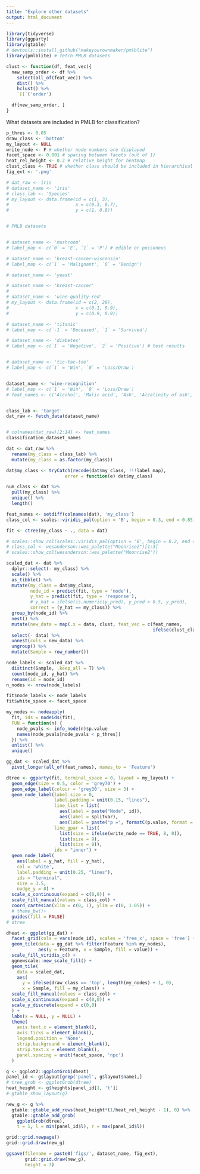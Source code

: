 ```yaml
---
title: "Explore other datasets"
output: html_document
---
```



```r
library(tidyverse)
library(ggparty)
library(gtable)
# devtools::install_github("makeyourownmaker/pmlblite")
library(pmlblite) # fetch PMLB datasets
```

```r
clust <- function(df, feat_vec){
  new_samp_order <- df %>%
    select(all_of(feat_vec)) %>% 
    dist() %>%
    hclust() %>%
    `[[`('order')

  df[new_samp_order, ]
}
```

What datasets are included in PMLB for classification?
```r

p_thres <- 0.05
draw_class <- 'bottom'
my_layout <- NULL
write_node <- F # whether node numbers are displayed
facet_space <- 0.001 # spacing between facets (out of 1)
heat_rel_height <- 0.2 # relative height for heatmap
clust_class <- TRUE # whether class should be included in hierarchical clustering
fig_ext <- '.png'
```

```r
# dat_raw <- iris
# dataset_name <- 'iris'
# class_lab <- 'Species'
# my_layout <- data.frame(id = c(1, 3),
#                         x = c(0.3, 0.7),
#                         y = c(1, 0.8))


# PMLB datasets


# dataset_name <- 'mushroom'
# label_map <- c(`0` = 'E', `1` = 'P') # edible or poisonous

# dataset_name <- 'breast-cancer-wisconsin'
# label_map <- c(`1` = 'Malignant', `0` = 'Benign')

# dataset_name <- 'yeast'

# dataset_name <- 'breast-cancer'
#
# dataset_name <- 'wine-quality-red'
# my_layout <- data.frame(id = c(2, 29),
#                         x = c(0.1, 0.9),
#                         y = c(0.9, 0.9))

# dataset_name <- 'titanic'
# label_map <- c(`-1` = 'Deceased', `1` = 'Survived') 

# dataset_name <- 'diabetes'
# label_map <- c(`1` = 'Negative', `2` = 'Positive') # test results


# dataset_name <- 'tic-tac-toe'
# label_map <- c(`1` = 'Win', `0` = 'Loss/Draw')


dataset_name <- 'wine-recognition'
# label_map <- c(`1` = 'Win', `0` = 'Loss/Draw')
# feat_names <- c('Alcohol', 'Malic acid', 'Ash', 'Alcalinity of ash', 'Magnesium', 'Total phenols', 'Flavanoids', 'Nonflavanoid phenols', 'Proanthocyanins', 'Color intensity', 'Hue', 'OD280/OD315 of diluted wines', 'Prolin')


class_lab <- 'target'
dat_raw <- fetch_data(dataset_name)


# colnames(dat_raw)[2:14] <- feat_names
classification_dataset_names

```


```r


dat <- dat_raw %>% 
  rename(my_class = class_lab) %>% 
  mutate(my_class = as.factor(my_class))

dat$my_class <- tryCatch(recode(dat$my_class, !!!label_map), 
                      error = function(e) dat$my_class)

num_class <- dat %>% 
  pull(my_class) %>% 
  unique() %>% 
  length()

feat_names <- setdiff(colnames(dat), 'my_class')
class_col <- scales::viridis_pal(option = 'B', begin = 0.3, end = 0.85)(num_class)

fit <- ctree(my_class ~ ., data = dat)

# scales::show_col(scales::viridis_pal(option = 'B', begin = 0.2, end = 0.85)(3)) 
# class_col <- wesanderson::wes_palette("Moonrise2")[1:3]
# scales::show_col(wesanderson::wes_palette("Moonrise2"))

scaled_dat <- dat %>% 
  dplyr::select(- my_class) %>% 
  scale() %>% 
  as_tibble() %>% 
  mutate(my_class = dat$my_class,
         node_id = predict(fit, type = 'node'),
         y_hat = predict(fit, type = 'response'),
         # y_hat = ifelse(is.numeric(y_pred), y_pred > 0.5, y_pred),
         correct = (y_hat == my_class)) %>% 
  group_by(node_id) %>%
  nest() %>% 
  mutate(new_data = map(.x = data, clust, feat_vec = c(feat_names, 
                                                       ifelse(clust_class == TRUE, 'my_class', NULL)))) %>% 
  select(- data) %>% 
  unnest(cols = new_data) %>% 
  ungroup() %>% 
  mutate(Sample = row_number()) 

node_labels <- scaled_dat %>% 
  distinct(Sample, .keep_all = T) %>% 
  count(node_id, y_hat) %>% 
  rename(id = node_id)
n_nodes <- nrow(node_labels)
```

```r
fit$node_labels <- node_labels
fit$white_space <- facet_space

my_nodes <- nodeapply(
  fit, ids = nodeids(fit), 
  FUN = function(n) {
    node_pvals <- info_node(n)$p.value
    names(node_pvals[node_pvals < p_thres])
  }) %>% 
  unlist() %>% 
  unique()

gg_dat <- scaled_dat %>% 
  pivot_longer(all_of(feat_names), names_to = 'Feature')
```

```r
dtree <- ggparty(fit, terminal_space = 0, layout = my_layout) +
  geom_edge(size = 0.5, color = 'grey70') +
  geom_edge_label(colour = 'grey30', size = 3) +
  geom_node_label(label.size = 0,
                  label.padding = unit(0.15, "lines"),
                  line_list = list(
                    aes(label = paste("Node", id)),
                    aes(label = splitvar),
                    aes(label = paste("p =", formatC(p.value, format = "e", digits = 2)))),
                  line_gpar = list(
                    list(size = ifelse(write_node == TRUE, 8, 0)),
                    list(size = 9),
                    list(size = 0)),
                  ids = "inner") +
  geom_node_label(
    aes(label = y_hat, fill = y_hat),
    col = 'white',
    label.padding = unit(0.25, "lines"),
    ids = "terminal",
    size = 3.5, 
    nudge_y = 0) +
  scale_x_continuous(expand = c(0,0)) +
  scale_fill_manual(values = class_col) +
  coord_cartesian(xlim = c(0, 1), ylim = c(0, 1.05)) + 
  # theme_bw()+
  guides(fill = FALSE)
# dtree
```


```r
dheat <- ggplot(gg_dat) +
  facet_grid(cols = vars(node_id), scales = 'free_x', space = 'free') +
  geom_tile(data = gg_dat %>% filter(Feature %in% my_nodes),
            aes(y = Feature, x = Sample, fill = value)) +
  scale_fill_viridis_c() +
  ggnewscale::new_scale_fill() +
  geom_tile(
    data = scaled_dat,
    aes(
      y = ifelse(draw_class == 'top', length(my_nodes) + 1, 0), 
      x = Sample, fill = my_class)) +
  scale_fill_manual(values = class_col) +
  scale_x_continuous(expand = c(0,0)) +
  scale_y_discrete(expand = c(0,0)
  ) +
  labs(x = NULL, y = NULL) +
  theme(
    axis.text.x = element_blank(),
    axis.ticks = element_blank(),
    legend.position = 'None',
    strip.background = element_blank(),
    strip.text.x = element_blank(),
    panel.spacing = unit(facet_space, 'npc')
  )
```


```r
g <- ggplot2::ggplotGrob(dheat)
panel_id <- g$layout[grep('panel', g$layout$name),]
# tree_grob <- ggplotGrob(dtree)
heat_height <- g$heights[panel_id[1, 't']]
# gtable_show_layout(g)

new_g <- g %>% 
  gtable::gtable_add_rows(heat_height*(1/heat_rel_height - 1), 0) %>% 
  gtable::gtable_add_grob(
    ggplotGrob(dtree),
    t = 1, l = min(panel_id$l), r = max(panel_id$l))

grid::grid.newpage()
grid::grid.draw(new_g)
```


```r
ggsave(filename = paste0('figs/', dataset_name, fig_ext), 
       grid::grid.draw(new_g),
       height = 7)
```

